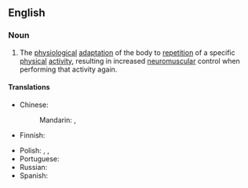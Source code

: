 ==English==
{{wikipedia}}

===Noun===
{{en-noun|~}}

# The [[physiological]] [[adaptation]] of the body to [[repetition]] of a specific [[physical]] [[activity]], resulting in increased [[neuromuscular]] control when performing that activity again.

====Translations====
{{trans-top|subconscious memorisation of a physical movement}}
* Chinese:
*: Mandarin: {{t|cmn|肌肉記憶|sc=Hani}}, {{t|cmn|肌肉记忆|tr=jīròu jìyì|sc=Hani}}
* Finnish: {{t|fi|lihasmuisti}}
{{trans-mid}}
* Polish: {{t|pl|pamięć ciała|f}}, {{t|pl|pamięć mięśniowa|f}}, {{t|pl| pamięć ruchowa|f}}
* Portuguese: {{t|pt|memória muscular|f}}
* Russian: {{t-needed|ru}}
* Spanish: {{t|es|memoria muscular|f}}
{{trans-bottom}}